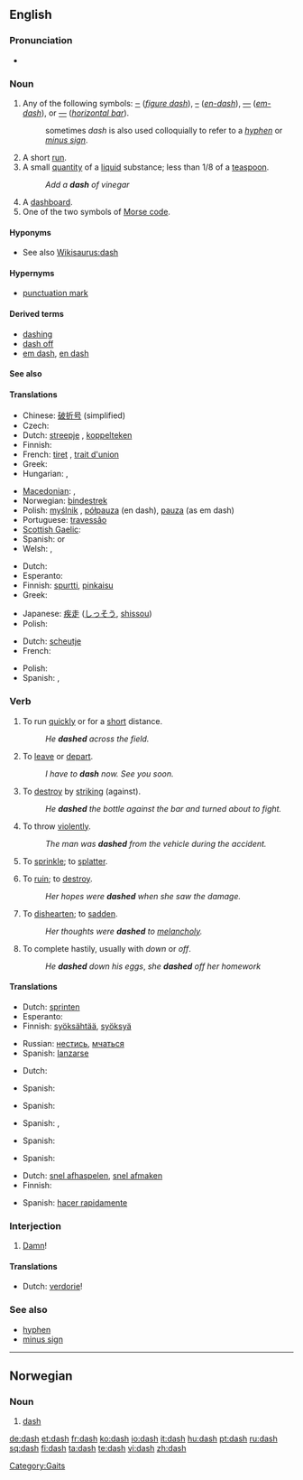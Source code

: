 ==English==

===Pronunciation===
* {{audio|en-us-dash.ogg|Audio (US)}}
*: {{rhymes|æʃ}}

===Noun===
{{en-noun|es}}

# {{typography}} Any of the following symbols: [[‒]] (''[[figure dash]]''), [[–]] (''[[en-dash]]''), [[—]] (''[[em-dash]]''), or [[―]] (''[[horizontal bar]]'').
#: sometimes ''dash'' is also used colloquially to refer to a ''[[hyphen]]'' or ''[[minus sign]]''.
# A short [[run]].
# A small [[quantity]] of a [[liquid]] substance; less than 1/8 of a [[teaspoon]].
#: ''Add a '''dash''' of vinegar''
# A [[dashboard]].
# One of the two symbols of [[Morse code]].

====Hyponyms====
* See also [[Wikisaurus:dash]]

====Hypernyms====
* [[punctuation mark]]

====Derived terms====
* [[dashing]]
* [[dash off]]
* [[em dash]], [[en dash]]

====See also====
{{punctuation}}

====Translations====
{{trans-top|typographic symbol}}
* Chinese: [[破折号]] (simplified)
* Czech: {{t-|cs|pomlčka|f}}
* Dutch: [[streepje]] {{n}}, [[koppelteken]] {{n}}
* Finnish: {{t+|fi|ajatusviiva}}
* French: [[tiret]] {{m}}, [[trait d'union]] {{m}}
* Greek: {{t|el|παύλα|f|sc=Grek}}
* Hungarian: {{t+|hu|kötőjel}}, {{t-|hu|gondolatjel}}
{{trans-mid}}
* [[Macedonian]]: {{t|mk|црта|f|tr=c'rta|sc=Cyrl|xs=Macedonian}},  {{t-|mk|тире|n|tr=tiré|sc=Cyrl|xs=Macedonian}}
* Norwegian: [[bindestrek]] {{m}}
* Polish: [[myślnik]] {{m}}, [[półpauza]] {{f}} (en dash), [[pauza]] {{f}} (as em dash)
* Portuguese: [[travessão]] {{m}}
* [[Scottish Gaelic]]: {{t-|gd|sgrìob|f|xs=Scottish Gaelic}}
* Spanish: {{t+|es|raya|f}} or {{t|es|guión largo|m}}
* Welsh: {{t|cy|ystremp|f}},  {{t|cy|ystrempiau|p}}
{{trans-bottom}}

{{trans-top|short run}}
* Dutch: {{t-|nl|sprint|m}}
* Esperanto: {{t-|eo|sprinto|xs=Esperanto}}
* Finnish: [[spurtti]], [[pinkaisu]]
* Greek: {{t|el|τρέξιμο|n|sc=Grek}}
{{trans-mid}}
* Japanese: [[疾走]] ([[しっそう]], [[shissou]])
* Polish: {{t+|pl|sprint|m}}
{{trans-bottom}}

{{trans-top|small quantity of liquid}}
* Dutch: [[scheutje]] {{n}}
* French: {{t+|fr|soupçon|m}}
{{trans-mid}}
* Polish: {{t+|pl|kropla|f}}
* Spanish: {{t+|es|gota|f}}, {{t+|es|pizca|f}}
{{trans-bottom}}

===Verb===
{{en-verb|dash|es}}

# {{intransitive}} To run [[quick]]ly or for a [[short]] distance.
#: ''He '''dashed''' across the field.''
# {{context|intransitive|informal}} To [[leave]] or [[depart]].
#: ''I have to '''dash''' now. See you soon.''
# {{transitive}} To [[destroy]] by [[striking]] (against).
#: ''He '''dashed''' the bottle against the bar and turned about to fight.''
# {{transitive}} To throw [[violent]]ly.
#: ''The man was '''dashed''' from the vehicle during the accident.''
# {{transitive}} To [[sprinkle]]; to [[splatter]].
# {{transitive}} To [[ruin]]; to [[destroy]].
#: ''Her hopes were '''dashed''' when she saw the damage.''
# {{transitive}} To [[dishearten]]; to [[sadden]].
#: ''Her thoughts were '''dashed''' to [[melancholy]].''
# {{transitive}} To complete hastily, usually with ''down'' or ''off''.
#: ''He '''dashed''' down his eggs'', ''she '''dashed''' off her homework''

====Translations====
{{trans-top|to run short distance}}
* Dutch: [[sprinten]]
* Esperanto: {{t-|eo|sprinti|xs=Esperanto}}
* Finnish: [[syöksähtää]], [[syöksyä]]
{{trans-mid}}
* Russian: [[нестись]], [[мчаться]]
* Spanish: [[lanzarse]]
{{trans-bottom}}

{{trans-top|to leave}}
{{trans-mid}}
{{trans-bottom}}

{{trans-top|to ruin}}
* Dutch: {{t-|nl|verwoesten}}
{{trans-mid}}
* Spanish: {{t-|es|romperse}}
{{trans-bottom}}

{{trans-top|to destroy}}
* Spanish: {{t+|es|romper}}
{{trans-mid}}
{{trans-bottom}}

{{trans-top|to throw violently}}
* Spanish: {{t+|es|arrojar}}, {{t+|es|lanzar}}
{{trans-mid}}
{{trans-bottom}}

{{trans-top|to sprinkle}}
{{trans-mid}}
{{trans-bottom}}

{{trans-top|to ruin}}
* Spanish: {{t-|es|salpicar}}
{{trans-mid}}
{{trans-bottom}}

{{trans-top|to dishearten}}
* Spanish: {{t-|es|frustrar}}
{{trans-mid}}
{{trans-bottom}}

{{trans-top|to complete hastily}}
* Dutch: [[snel afhaspelen]], [[snel afmaken]]
* Finnish: {{t-|fi|hutaista}}
{{trans-mid}}
* Spanish: [[hacer rapidamente]]
{{trans-bottom}}

===Interjection===
{{en-intj}}

# {{euphemism}} [[damn|Damn]]!

====Translations====
{{trans-top|damn}}
* Dutch: [[verdorie]]!
{{trans-mid}}
{{trans-bottom}}

===See also===
* [[hyphen]]
* [[minus sign]]

[[Category:Gaits]]

----

==Norwegian==

===Noun===
{{infl|no|noun}}

# [[dash#English|dash]]

[[de:dash]]
[[et:dash]]
[[fr:dash]]
[[ko:dash]]
[[io:dash]]
[[it:dash]]
[[hu:dash]]
[[pt:dash]]
[[ru:dash]]
[[sq:dash]]
[[fi:dash]]
[[ta:dash]]
[[te:dash]]
[[vi:dash]]
[[zh:dash]]